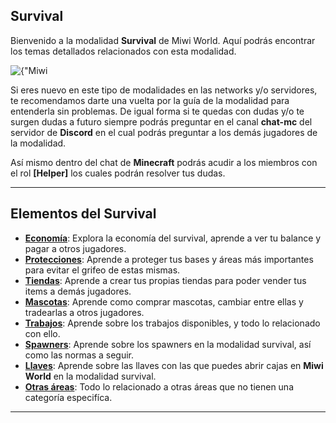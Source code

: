 
## Survival

Bienvenido a la modalidad **Survival** de Miwi World.
Aquí podrás encontrar los temas detallados relacionados con esta modalidad.

<div className={"relative w-full h-auto"}>
    <Image
        src={"/images/titles/Miwi Survival.png"}
        alt={"Miwi World Survival"}
        width={900}
        height={500}
        fill={true}
    />
</div>

Si eres nuevo en este tipo de modalidades en las networks y/o servidores, te recomendamos darte una vuelta por la guía de la modalidad para entenderla sin problemas.
De igual forma si te quedas con dudas y/o te surgen dudas a futuro siempre podrás preguntar en el canal **chat-mc** del servidor de **Discord**
en el cual podrás preguntar a los demás jugadores de la modalidad.

Así mismo dentro del chat de **Minecraft** podrás acudir a los miembros con el rol **[Helper]**
los cuales podrán resolver tus dudas.

---

## Elementos del Survival

- [**Economía**](/guide/economy): Explora la economía del survival, aprende a ver tu balance y pagar a otros jugadores.
- [**Protecciones**](/guide/protections): Aprende a proteger tus bases y áreas más importantes para evitar el grifeo de estas mismas.
- [**Tiendas**](/guide/shops): Aprende a crear tus propias tiendas para poder vender tus items a demás jugadores.
- [**Mascotas**](/guide/pets): Aprende como comprar mascotas, cambiar entre ellas y tradearlas a otros jugadores.
- [**Trabajos**](/guide/jobs): Aprende sobre los trabajos disponibles, y todo lo relacionado con ello.
- [**Spawners**](/guide/spawners): Aprende sobre los spawners en la modalidad survival, así como las normas a seguir.
- [**Llaves**](/guide/keys): Aprende sobre las llaves con las que puedes abrir cajas en **Miwi World** en la modalidad survival.
- [**Otras áreas**](/guide/survival-others): Todo lo relacionado a otras áreas que no tienen una categoría especifíca.

---